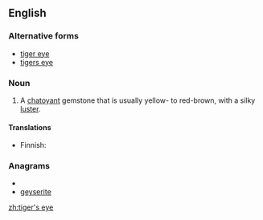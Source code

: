 ==English==

===Alternative forms===
* [[tiger eye]]
* [[tigers eye]]

===Noun===
{{en-noun}}

# A [[chatoyant]] gemstone that is usually yellow- to red-brown, with a silky [[luster]].

====Translations====
{{trans-top|chatoyant gemstone}}
* Finnish: {{t-|fi|tiikerinsilmä}}
{{trans-mid}}
{{trans-bottom}}

===Anagrams===
* {{alphagram|eeegirsty}}
* [[geyserite#English|geyserite]]

[[zh:tiger's eye]]